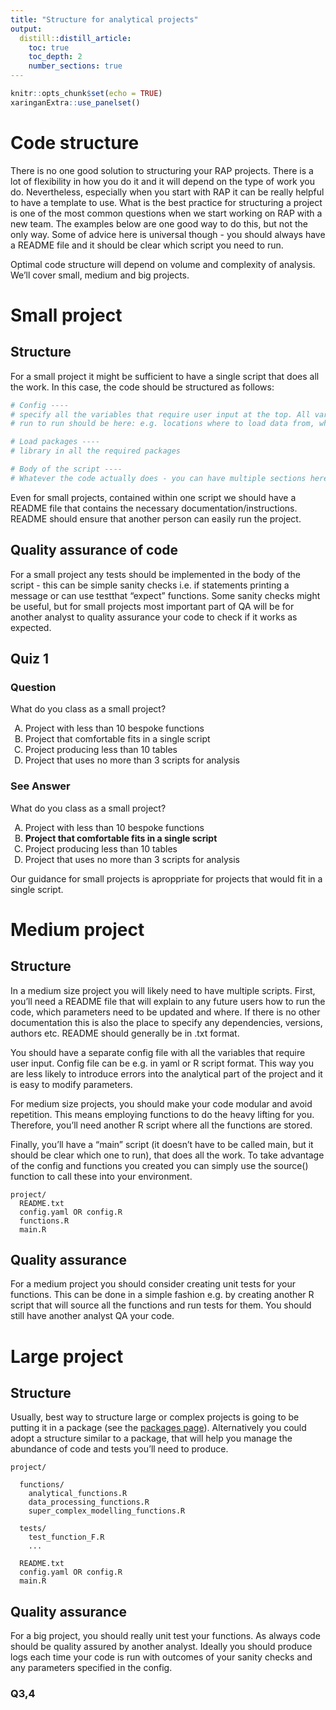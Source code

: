 ```yaml
---
title: "Structure for analytical projects"
output:
  distill::distill_article:
    toc: true
    toc_depth: 2
    number_sections: true
---
```

```r
knitr::opts_chunk$set(echo = TRUE)
xaringanExtra::use_panelset()
```
# Code structure

There is no one good solution to structuring your RAP projects. There is a lot of flexibility in how you do it and it will depend on the type of work you do. Nevertheless, especially when you start with RAP it can be really helpful to have a template to use. What is the best practice for structuring a project is one of the most common questions when we start working on RAP with a new team. The examples below are one good way to do this, but not the only way. Some of advice here is universal though - you should always have a README file and it should be clear which script you need to run.

Optimal code structure will depend on volume and complexity of analysis. We'll cover small, medium and big projects.

# Small project

## Structure
For a small project it might be sufficient to have a single script that does all the work. In this case, the code should be structured as follows:

```r
# Config ----
# specify all the variables that require user input at the top. All variables that might change from
# run to run should be here: e.g. locations where to load data from, where to save the outputs, analytical parameters etc.

# Load packages ----
# library in all the required packages

# Body of the script ----
# Whatever the code actually does - you can have multiple sections here to make it easy to read.

```

Even for small projects, contained within one script we should have a README file that contains the necessary documentation/instructions. README should ensure that another person can easily run the project.

## Quality assurance of code

For a small project any tests should be implemented in the body of the script - this can be simple sanity checks i.e. if statements printing a message or can use testthat "expect" functions. Some sanity checks might be useful, but for small projects most important part of QA will be for another analyst to quality assurance your code to check if it works as expected.

## Quiz 1

::::: {.panelset}

::: {.panel}

### Question {.panel-name}

What do you class as a small project?

<ol type="A">
  <li>Project with less than 10 bespoke functions</li>
  <li>Project that comfortable fits in a single script</li>
  <li>Project producing less than 10 tables</li>
  <li>Project that uses no more than 3 scripts for analysis</li>
</ol>

:::

::: {.panel}

### See Answer {.panel-name}

What do you class as a small project?

<ol type="A">
  <li>Project with less than 10 bespoke functions</li>
  <li><b>Project that comfortable fits in a single script</b></li>
  <li>Project producing less than 10 tables</li>
  <li>Project that uses no more than 3 scripts for analysis</li>
</ol>
 
Our guidance for small projects is aproppriate for projects that would fit in a single script.
:::

:::::
 
# Medium project

## Structure

In a medium size project you will likely need to have multiple scripts. First, you'll need a README file that will explain to any future users how to run the code, which parameters need to be updated and where. If there is no other documentation this is also the place to specify any dependencies, versions, authors etc. README should generally be in .txt format.

You should have a separate config file with all the variables that require user input. Config file can be e.g. in yaml or R script format. This way you are less likely to introduce errors into the analytical part of the project and it is easy to modify parameters.

For medium size projects, you should make your code modular and avoid repetition. This means employing functions to do the heavy lifting for you. Therefore, you'll need another R script where all the functions are stored.

Finally, you'll have a "main" script (it doesn't have to be called main, but it should be clear which one to run), that does all the work. To take advantage of the config and functions you created you can simply use the source() function to call these into your environment.
```
project/
  README.txt
  config.yaml OR config.R
  functions.R
  main.R
```

## Quality assurance

For a medium project you should consider creating unit tests for your functions. This can be done in a simple fashion e.g. by creating another R script that will source all the functions and run tests for them. You should still have another analyst QA your code.

# Large project

## Structure

Usually, best way to structure large or complex projects is going to be putting it in a package (see the [packages page](https://rapid-ons.github.io/training/packages.html)). Alternatively you could adopt a structure similar to a package, that will help you manage the abundance of code and tests you'll need to produce.

```
project/

  functions/
    analytical_functions.R
    data_processing_functions.R
    super_complex_modelling_functions.R
    
  tests/
    test_function_F.R
    ...
  
  README.txt
  config.yaml OR config.R
  main.R
```
## Quality assurance

For a big project, you should really unit test your functions. As always code should be quality assured by another analyst. Ideally you should produce logs each time your code is run with outcomes of your sanity checks and any parameters specified in the config.

### Q3,4

